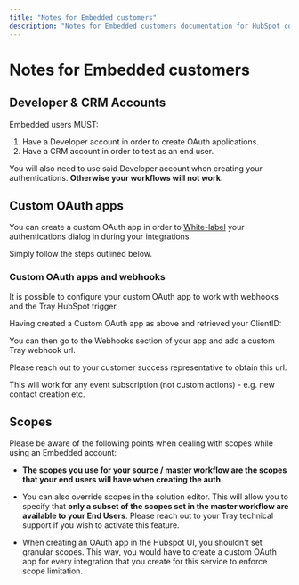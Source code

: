 ```yaml
---
title: "Notes for Embedded customers"
description: "Notes for Embedded customers documentation for HubSpot connector"
---
```


# Notes for Embedded customers

## Developer & CRM Accounts

Embedded users MUST: 

1. Have a Developer account in order to create OAuth applications. 
2. Have a CRM account in order to test as an end user.

You will also need to use said Developer account when creating your authentications. **Otherwise your workflows will not work.**

## Custom OAuth apps

You can create a custom OAuth app in order to [White-label](/embedded/core-topics/whitelabelling/the-config-wizard/) your authentications dialog in during your integrations.

Simply follow the steps outlined below.

### Custom OAuth apps and webhooks

It is possible to configure your custom OAuth app to work with webhooks and the Tray HubSpot trigger.

Having created a Custom OAuth app as above and retrieved your ClientID:

You can then go to the Webhooks section of your app and add a custom Tray webhook url.

Please reach out to your customer success representative to obtain this url.

This will work for any event subscription (not custom actions) - e.g. new contact creation etc.

## Scopes

Please be aware of the following points when dealing with scopes while using an Embedded account:

- **The scopes you use for your source / master workflow are the scopes that your end users will have when creating the auth**. 
- You can also override scopes in the solution editor. This will allow you to specify that **only a subset of the scopes set in the master workflow are available to your End Users**. Please reach out to your Tray technical support if you wish to activate this feature.

- When creating an OAuth app in the Hubspot UI, you shouldn't set granular scopes. This way, you would have to create a custom OAuth app for every integration that you create for this service to enforce scope limitation.
